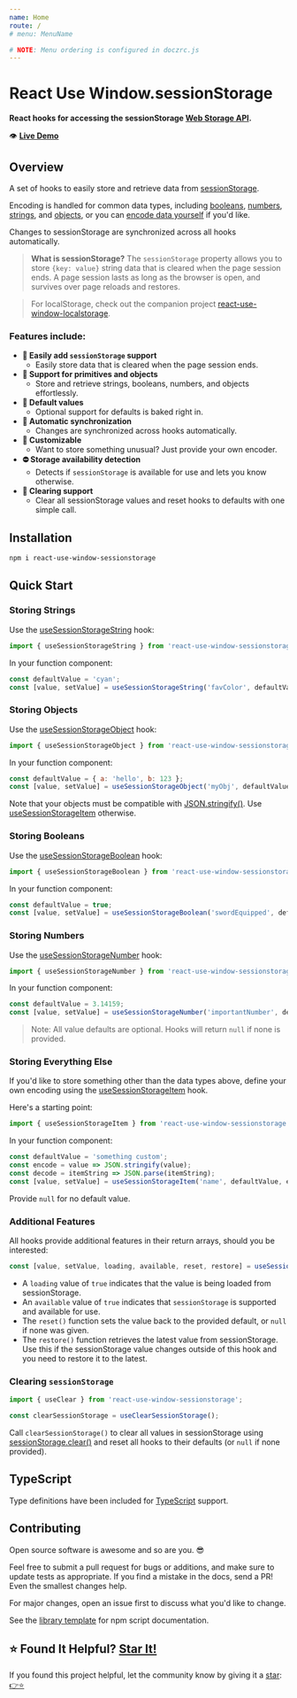 ```yaml
---
name: Home
route: /
# menu: MenuName

# NOTE: Menu ordering is configured in doczrc.js
---
```




<div style={{
	display: 'flex',
	alignItems: 'center',
}}>
  <div>
    <h1>React Use Window.sessionStorage</h1>
  </div>
  <div>
    <a href="https://github.com/devboldly/react-use-window-sessionstorage/" target="_blank" rel="noopener noreferrer">
      <SvgIcon src={githubSvg} size={28} style={{ margin: '0 0 0 20px' }} />
    </a>
  </div>
</div>

**React hooks for accessing the sessionStorage [Web Storage API](https://developer.mozilla.org/en-US/docs/Web/API/Web_Storage_API).**

👁️ **[Live Demo](/useSessionStorageString#example)**

## Overview

A set of hooks to easily store and retrieve data from [sessionStorage](https://developer.mozilla.org/en-US/docs/Web/API/Window/sessionStorage).

Encoding is handled for common data types, including [booleans](/useSessionStorageBoolean), [numbers](/useSessionStorageNumber), [strings](/useSessionStorageString), and [objects](/useSessionStorageObject), or you can [encode data yourself](/useSessionStorageItem) if you'd like.

Changes to sessionStorage are synchronized across all hooks automatically.

> **What is sessionStorage?** The `sessionStorage` property allows you to store `{key: value}` string data that is cleared when the page session ends. A page session lasts as long as the browser is open, and survives over page reloads and restores.

> For localStorage, check out the companion project [react-use-window-localstorage](https://devboldly.github.io/react-use-window-localstorage).

### Features include:

- **💪 Easily add `sessionStorage` support**
  - Easily store data that is cleared when the page session ends.
- **🔢 Support for primitives and objects**
  - Store and retrieve strings, booleans, numbers, and objects effortlessly.
- **💁 Default values**
  - Optional support for defaults is baked right in.
- **🔄 Automatic synchronization**
  - Changes are synchronized across hooks automatically.
- **👾 Customizable**
  - Want to store something unusual? Just provide your own encoder.
- **⛔ Storage availability detection**
  - Detects if `sessionStorage` is available for use and lets you know otherwise.
- **🧼 Clearing support**
  - Clear all sessionStorage values and reset hooks to defaults with one simple call.

## Installation

```
npm i react-use-window-sessionstorage
```

## Quick Start

### Storing Strings

Use the [useSessionStorageString](/useSessionStorageString) hook:

```jsx
import { useSessionStorageString } from 'react-use-window-sessionstorage';
```

In your function component:

```jsx
const defaultValue = 'cyan';
const [value, setValue] = useSessionStorageString('favColor', defaultValue);
```

### Storing Objects

Use the [useSessionStorageObject](/useSessionStorageObject) hook:

```jsx
import { useSessionStorageObject } from 'react-use-window-sessionstorage';
```

In your function component:

```jsx
const defaultValue = { a: 'hello', b: 123 };
const [value, setValue] = useSessionStorageObject('myObj', defaultValue);
```

Note that your objects must be compatible with [JSON.stringify()](https://developer.mozilla.org/en-US/docs/Web/JavaScript/Reference/Global_Objects/JSON/stringify). Use [useSessionStorageItem](/useSessionStorageItem) otherwise.

### Storing Booleans

Use the [useSessionStorageBoolean](/useSessionStorageBoolean) hook:

```jsx
import { useSessionStorageBoolean } from 'react-use-window-sessionstorage';
```

In your function component:

```jsx
const defaultValue = true;
const [value, setValue] = useSessionStorageBoolean('swordEquipped', defaultValue);
```

### Storing Numbers

Use the [useSessionStorageNumber](/useSessionStorageNumber) hook:

```jsx
import { useSessionStorageNumber } from 'react-use-window-sessionstorage';
```

In your function component:

```jsx
const defaultValue = 3.14159;
const [value, setValue] = useSessionStorageNumber('importantNumber', defaultValue);
```

> Note: All value defaults are optional. Hooks will return `null` if none is provided.

### Storing Everything Else

If you'd like to store something other than the data types above, define your own encoding using the [useSessionStorageItem](/useSessionStorageItem) hook.

Here's a starting point:

```jsx
import { useSessionStorageItem } from 'react-use-window-sessionstorage';
```

In your function component:

```jsx
const defaultValue = 'something custom';
const encode = value => JSON.stringify(value);
const decode = itemString => JSON.parse(itemString);
const [value, setValue] = useSessionStorageItem('name', defaultValue, encode, decode);
```

Provide `null` for no default value.

### Additional Features

All hooks provide additional features in their return arrays, should you be interested:

```jsx
const [value, setValue, loading, available, reset, restore] = useSessionStorageString('favColor', 'cyan');
```

- A `loading` value of `true` indicates that the value is being loaded from sessionStorage.
- An `available` value of `true` indicates that `sessionStorage` is supported and available for use. 
- The `reset()` function sets the value back to the provided default, or `null` if none was given.
- The `restore()` function retrieves the latest value from sessionStorage. Use this if the sessionStorage value changes outside of this hook and you need to restore it to the latest.

### Clearing `sessionStorage`

```jsx
import { useClear } from 'react-use-window-sessionstorage';
```

```jsx
const clearSessionStorage = useClearSessionStorage();
```

Call `clearSessionStorage()` to clear all values in sessionStorage using [sessionStorage.clear()](https://developer.mozilla.org/en-US/docs/Web/API/Window/sessionStorage) 
and reset all hooks to their defaults (or `null` if none provided).

## TypeScript

Type definitions have been included for [TypeScript](https://www.typescriptlang.org/) support.

## Contributing

Open source software is awesome and so are you. 😎

Feel free to submit a pull request for bugs or additions, and make sure to update tests as appropriate. If you find a mistake in the docs, send a PR! Even the smallest changes help.

For major changes, open an issue first to discuss what you'd like to change.

See the [library template](https://tinyurl.com/ya3k258d) for npm script documentation.

## ⭐ Found It Helpful? [Star It!](https://github.com/devboldly/react-use-window-sessionstorage/stargazers)

If you found this project helpful, let the community know by giving it a [star](https://github.com/devboldly/react-use-window-sessionstorage/stargazers): [👉⭐](https://github.com/devboldly/react-use-window-sessionstorage/stargazers)